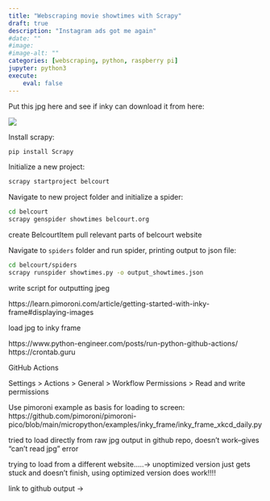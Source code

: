```yaml
---
title: "Webscraping movie showtimes with Scrapy"
draft: true
description: "Instagram ads got me again"
#date: ""
#image: 
#image-alt: ""
categories: [webscraping, python, raspberry pi]
jupyter: python3
execute:
    eval: false
---
```


Put this jpg here and see if inky can download it from here:

![](https://github.com/lindsayevanslee/inky-frame/blob/main/belcourt/result_optimized.jpg?raw=true)

Install scrapy:

```python
pip install Scrapy
```

Initialize a new project:

```bash
scrapy startproject belcourt
```

Navigate to new project folder and initialize a spider:

```bash
cd belcourt
scrapy genspider showtimes belcourt.org
```

create BelcourtItem pull relevant parts of belcourt website

Navigate to `spiders` folder and run spider, printing output to json file:

```bash
cd belcourt/spiders
scrapy runspider showtimes.py -o output_showtimes.json
```

write script for outputting jpeg

https://learn.pimoroni.com/article/getting-started-with-inky-frame#displaying-images

load jpg to inky frame

https://www.python-engineer.com/posts/run-python-github-actions/ https://crontab.guru

GitHub Actions

Settings \> Actions \> General \> Workflow Permissions \> Read and write permissions

Use pimoroni example as basis for loading to screen: https://github.com/pimoroni/pimoroni-pico/blob/main/micropython/examples/inky_frame/inky_frame_xkcd_daily.py

tried to load directly from raw jpg output in github repo, doesn't work--gives "can't read jpg" error

trying to load from a different website.....-\> unoptimized version just gets stuck and doesn't finish, using optimized version does work!!!!

link to github output -\>
